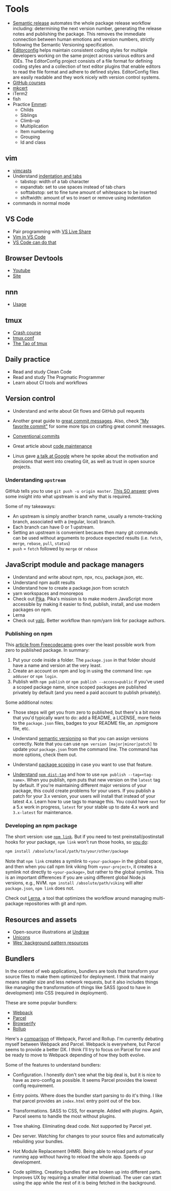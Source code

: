 # Tools

- [Semantic release](https://github.com/semantic-release/semantic-release)
  automates the whole package release workflow including: determining the next
  version number, generating the release notes and publishing the package. This
  removes the immediate connection between human emotions and version numbers,
  strictly following the Semantic Versioning specification.
- [Editorconfig](https://editorconfig.org/) helps maintain consistent coding
  styles for multiple developers working on the same project across various
  editors and IDEs. The EditorConfig project consists of a file format for
  defining coding styles and a collection of text editor plugins that enable
  editors to read the file format and adhere to defined styles. EditorConfig files
  are easily readable and they work nicely with version control systems.
- [GitHub courses](https://lab.github.com/courses)
- [mkcert](https://blog.filippo.io/mkcert-valid-https-certificates-for-localhost/)
- iTerm2
- fish
- Practice [Emmet](https://docs.emmet.io/cheat-sheet/):
  - Childs
  - Siblings
  - Climb-up
  - Multiplication
  - Item numbering
  - Grouping
  - Id and class

## vim

- [vimcasts](http://vimcasts.org/episodes/tabs-and-spaces/)
- Understand [indentation and tabs](http://vimcasts.org/episodes/tabs-and-spaces/)
  - tabstop: width of a tab character
  - expandtab: set to use spaces instead of tab chars
  - softtabstop: set to fine tune amount of whitespace to be inserted
  - shiftwidth: amount of ws to insert or remove using indentation
- commands in normal mode

## VS Code

- Pair programming with [VS Live
  Share](https://visualstudio.microsoft.com/services/live-share/)
- [Vim in VS
  Code](https://dev.to/vintharas/boost-your-coding-fu-with-visual-studio-code-and-vimboost-your-coding-fu-with-visual-studio-code-and-vim-502h)
- [VS Code can do that](https://vscodecandothat.com/)

## Browser Devtools

- [Youtube](https://www.youtube.com/channel/UCwktrTEq-dC49H1NGAC0dWQ)
- [Site](https://umaar.com/dev-tips/)

## nnn

- [Usage](https://github.com/jarun/nnn#usage)

## tmux

- [Crash course](https://robots.thoughtbot.com/a-tmux-crash-course)
- [tmux.conf](https://gist.githubusercontent.com/spicycode/1229612/raw/e24eac21b20020b0cce10020e979ec0a142a356c/tmux.conf)
- [The Tao of tmux](https://leanpub.com/the-tao-of-tmux/read)

## Daily practice

- Read and study Clean Code
- Read and study The Pragmatic Programmer
- Learn about CI tools and workflows

## Version control

- Understand and write about Git flows and GitHub pull requests

- Another great guide to [great commit
  messages](https://github.com/RomuloOliveira/commit-messages-guide). Also,
  check ["My favorite
  commit"](https://fatbusinessman.com/2019/my-favourite-git-commit) for some
  more tips on crafting great commit messages.

- [Conventional commits](https://www.conventionalcommits.org/en/v1.0.0-beta.3/)

- Great article about [code
  maintenance](https://hackernoon.com/these-6-essential-tools-will-maintain-your-npm-modules-for-you-4cbbee88e0cb)

- Linus gave [a talk at Google](https://www.youtube.com/watch?v=4XpnKHJAok8)
  where he spoke about the motivation and decisions that went into creating Git,
  as well as trust in open source projects.

### Understanding `upstream`

GitHub tells you to use `git push -u origin master`. [This SO
answer](https://stackoverflow.com/a/37770744) gives some insight into what
upstream is and why that is required.

Some of my takeaways:

- An upstream is simply another branch name, usually a remote-tracking branch,
  associated with a (regular, local) branch.
- Each branch can have 0 or 1 upstream.
- Setting an upstream is convenient becaues then many git commands can be used
  without arguments to produce expected results (i.e. `fetch`, `merge`,
  `rebase`, `pull`, `status`)
- `push` = `fetch` followed by `merge` or `rebase`

## JavaScript module and package managers

- Understand and write about npm, npx, ncu, package.json, etc.
- Understand npm audit results
- Understand how to create a package.json from scratch
- yarn workspaces and monorepos
- Check out [Pika](https://www.pikapkg.com/about/). Pika's mission is to make
  modern JavaScript more accessible by making it easier to find, publish,
  install, and use modern packages on npm.
- Lerna
- Check out [yalc](https://www.npmjs.com/package/yalc). Better workflow than
  npm/yarn link for package authors.

### Publishing on npm

This [article from
Freecodecamp](https://medium.freecodecamp.org/how-to-make-a-beautiful-tiny-npm-package-and-publish-it-2881d4307f78)
goes over the least possible work from zero to published package. In summary:

1. Put your code inside a folder. The `package.json` in that folder should
   have a name and version at the very least.
2. Create an account on npm and log in using the command line: `npm adduser` or
   `npm login`.
3. Publish with `npm publish` or `npm publish --access=public` if you've used a
   scoped package name, since scoped packages are published privately by
   default (and you need a paid account to publish privately).

Some additional notes:

- Those steps will get you from zero to published, but there's a bit more that
  you'd typically want to do: add a README, a LICENSE, more fields to the
  `package.json` files, badges to your README file, an .npmignore file, etc.

- Understand [semantic versioning](https://semver.org/) so that you can assign
  versions correctly. Note that you can use `npm version [major|minor|patch]` to
  update your `package.json` from the command line. The command has more options,
  check them out.

- Understand [package scoping](https://docs.npmjs.com/misc/scope) in case you
  want to use that feature.

- [Understand](https://blog.greenkeeper.io/one-simple-trick-for-javascript-package-maintainers-to-avoid-breaking-their-user-s-software-and-to-6edf06dc5617) [`npm dist-tag`](https://docs.npmjs.com/cli/dist-tag) and how to
  use `npm publish --tag=<tag-name>`. When you publish, npm puts that new
  version on the `latest` tag by default. If you're maintaining different major
  versions of your package, this could create problems for your users. If you
  publish a patch for your 3.x version, your users will install that instead of
  your latest 4.x. Learn how to use tags to manage this. You could have `next`
  for a 5.x work in progress, `latest` for your stable up to date 4.x work and
  `3.x-latest` for maintenance.

### Developing an npm package

The short version: use [`npm link`](https://docs.npmjs.com/cli/link.html). But
if you need to test preinstall/postinstall hooks for your package, `npm link`
won’t run those hooks, so [you
do](https://medium.com/@the1mills/how-to-test-your-npm-module-without-publishing-it-every-5-minutes-1c4cb4b369be):

```bash
npm install /absolute/local/path/to/your/other/package
```

Note that `npm link` creates a symlink to `<your-package>` in the global space,
and then when you call npm link viking from `<your-project>`, it creates a
symlink not directly to `<your-package>`, but rather to the global symlink. This
is an important differences if you are using different global Node.js versions,
e.g., NVM. `npm install /absolute/path/viking` will alter `package.json`, `npm link` does not.

Check out [Lerna](https://lernajs.io/), a tool that optimizes the workflow
around managing multi-package repositories with git and npm.

## Resources and assets

- Open-source illustrations at [Undraw](https://undraw.co/)
- [Unicons](https://iconscout.com/unicons)
- [Wes' background pattern
  resources](https://twitter.com/wesbos/status/1093167287119609858)

## Bundlers

In the context of web applications, bundlers are tools that transform your
source files to make them optimized for deployment. I think that mainly means
smaller size and less network requests, but it also includes things like
managing the transformation of things like SASS (good to have in development)
into CSS (required in deployment).

These are some popular bundlers:

- [Webpack](https://webpack.js.org/)
- [Parcel](https://parceljs.org/)
- [Browserify](http://browserify.org/)
- [Rollup](https://rollupjs.org/)

Here's a
[comparison](https://medium.com/js-imaginea/comparing-bundlers-webpack-rollup-parcel-f8f5dc609cfd)
of Webpack, Parcel and Rollup. I'm currently debating myself between Webpack and
Parcel. Webpack is everywhere, but Parcel seems to provide a better DX. I think
I'll try to focus on Parcel for now and be ready to move to Webpack depending of
how they both evolve.

Some of the features to understand bundlers:

- Configuration. I honestly don't see what the big deal is, but it is nice to
  have as zero-config as possible. It seems Parcel provides the lowest config
  requirement.

- Entry points. Where does the bundler start parsing to do it's thing. I like
  that parcel provides an `index.html` entry point out of the box.

- Transformations. SASS to CSS, for example. Added with plugins. Again, Parcel
  seems to handle the most without plugins.

- Tree shaking. Eliminating dead code. Not supported by Parcel yet.

- Dev server. Watching for changes to your source files and automatically
  rebuilding your bundles.

- Hot Module Replacement (HMR). Being able to reload parts of your running app
  without having to reload the whole app. Speeds up development.

- Code splitting. Creating bundles that are broken up into different parts.
  Improves UX by requiring a smaller initial download. The user can start using
  the app while the rest of it is being fetched in the background.
